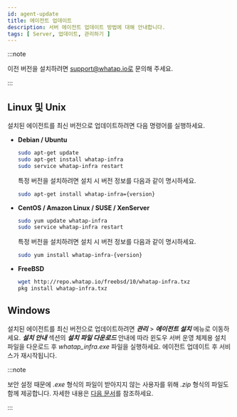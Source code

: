 ```yaml
---
id: agent-update
title: 에이전트 업데이트
description: 서버 에이전트 업데이트 방법에 대해 안내합니다.
tags: [ Server, 업데이트, 관리하기 ]
---
```


:::note

이전 버전을 설치하려면 support@whatap.io로 문의해 주세요.

:::

## Linux 및 Unix

설치된 에이전트를 최신 버전으로 업데이트하려면 다음 명령어를 실행하세요.

* **Debian / Ubuntu**

  ```bash title=SH
  sudo apt-get update
  sudo apt-get install whatap-infra
  sudo service whatap-infra restart
  ```

  특정 버전을 설치하려면 설치 시 버전 정보를 다음과 같이 명시하세요.
    
  ```bash
  sudo apt-get install whatap-infra={version}
  ```

* **CentOS / Amazon Linux / SUSE / XenServer**
    
  ```bash title=SH
  sudo yum update whatap-infra
  sudo service whatap-infra restart
  ```
  
  특정 버전을 설치하려면 설치 시 버전 정보를 다음과 같이 명시하세요.
  
  ```bash
  sudo yum install whatap-infra-{version}
  ```

* **FreeBSD**

  ```bash title=SH
  wget http://repo.whatap.io/freebsd/10/whatap-infra.txz
  pkg install whatap-infra.txz
  ```

## Windows

설치된 에이전트를 최신 버전으로 업데이트하려면 ***관리*** > ***에이전트 설치*** 메뉴로 이동하세요. ***설치 안내*** 섹션의 ***설치 파일 다운로드*** 안내에 따라 윈도우 서버 운영 체제용 설치 파일을 다운로드 후 *whatap_infra.exe* 파일을 실행하세요. 에이전트 업데이트 후 서비스가 재시작됩니다.

:::note

보안 설정 때문에 *.exe* 형식의 파일이 받아지지 않는 사용자를 위해 *.zip* 형식의 파일도 함께 제공합니다. 자세한 내용은 [다음 문서](../server/server-os/server-windows)를 참조하세요.

:::